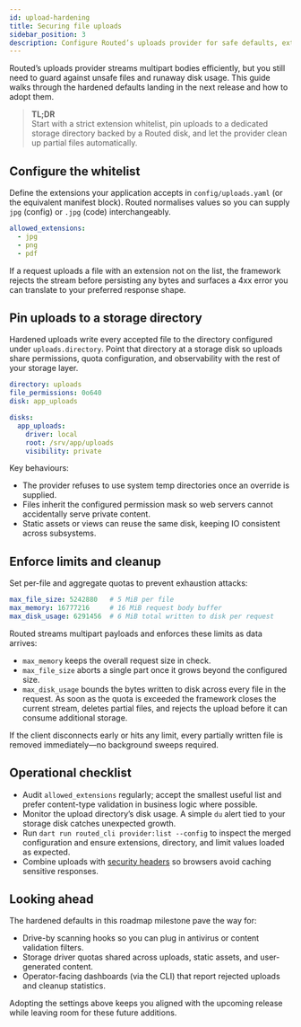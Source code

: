 ```yaml
---
id: upload-hardening
title: Securing file uploads
sidebar_position: 3
description: Configure Routed’s uploads provider for safe defaults, extension filtering, and predictable storage.
---
```


Routed’s uploads provider streams multipart bodies efficiently, but you still need to guard against unsafe files and runaway disk usage. This guide walks through the hardened defaults landing in the next release and how to adopt them.

> **TL;DR**  
> Start with a strict extension whitelist, pin uploads to a dedicated storage directory backed by a Routed disk, and let the provider clean up partial files automatically.

## Configure the whitelist

Define the extensions your application accepts in `config/uploads.yaml` (or the equivalent manifest block). Routed normalises values so you can supply `jpg` (config) or `.jpg` (code) interchangeably.

```yaml title="config/uploads.yaml"
allowed_extensions:
  - jpg
  - png
  - pdf
```

If a request uploads a file with an extension not on the list, the framework rejects the stream before persisting any bytes and surfaces a 4xx error you can translate to your preferred response shape.

## Pin uploads to a storage directory

Hardened uploads write every accepted file to the directory configured under `uploads.directory`. Point that directory at a storage disk so uploads share permissions, quota configuration, and observability with the rest of your storage layer.

```yaml title="config/uploads.yaml"
directory: uploads
file_permissions: 0o640
disk: app_uploads
```

```yaml title="config/storage.yaml"
disks:
  app_uploads:
    driver: local
    root: /srv/app/uploads
    visibility: private
```

Key behaviours:

- The provider refuses to use system temp directories once an override is supplied.
- Files inherit the configured permission mask so web servers cannot accidentally serve private content.
- Static assets or views can reuse the same disk, keeping IO consistent across subsystems.

## Enforce limits and cleanup

Set per-file and aggregate quotas to prevent exhaustion attacks:

```yaml title="config/uploads.yaml"
max_file_size: 5242880   # 5 MiB per file
max_memory: 16777216     # 16 MiB request body buffer
max_disk_usage: 6291456  # 6 MiB total written to disk per request
```

Routed streams multipart payloads and enforces these limits as data arrives:

- `max_memory` keeps the overall request size in check.
- `max_file_size` aborts a single part once it grows beyond the configured size.
- `max_disk_usage` bounds the bytes written to disk across every file in the request. As soon as the quota is exceeded the framework closes the current stream, deletes partial files, and rejects the upload before it can consume additional storage.

If the client disconnects early or hits any limit, every partially written file is removed immediately—no background sweeps required.

## Operational checklist

- Audit `allowed_extensions` regularly; accept the smallest useful list and prefer content-type validation in business logic where possible.
- Monitor the upload directory’s disk usage. A simple `du` alert tied to your storage disk catches unexpected growth.
- Run `dart run routed_cli provider:list --config` to inspect the merged configuration and ensure extensions, directory, and limit values loaded as expected.
- Combine uploads with [security headers](/docs/routed/security/security#secure-file-uploads) so browsers avoid caching sensitive responses.

## Looking ahead

The hardened defaults in this roadmap milestone pave the way for:

- Drive-by scanning hooks so you can plug in antivirus or content validation filters.
- Storage driver quotas shared across uploads, static assets, and user-generated content.
- Operator-facing dashboards (via the CLI) that report rejected uploads and cleanup statistics.

Adopting the settings above keeps you aligned with the upcoming release while leaving room for these future additions.
